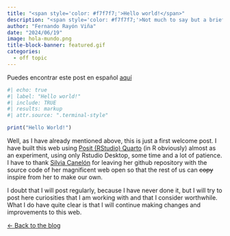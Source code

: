 ```yaml
---
title: "<span style='color: #f7f7f7;'>Hello world!</span>"
description: "<span style='color: #f7f7f7;'>Not much to say but a brief introduction</span>"
author: "Fernando Rayón Viña"
date: "2024/06/19"
image: hola-mundo.png
title-block-banner: featured.gif
categories:
  - off topic
---
```

Puedes encontrar este post en español [aquí](/blog/2024-06-19-Hola_mundo/index_es.qmd)

```r
#| echo: true
#| label: "Hello world!"
#| include: TRUE
#| results: markup
#| attr.source: ".terminal-style"

print("Hello World!")
```

Well, as I have already mentioned above, this is just a first welcome post. I have built this web using [Posit (RStudio) Quarto](https://quarto.org/) (in R obviously) almost as an experiment, using only Rstudio Desktop, some time and a lot of patience.  
I have to thank [Silvia Canelón](https://silviacanelon.com/about/) for leaving her github repository with the source code of her magnificent web open so that the rest of us can ~~copy~~ inspire from her to make our own.

I doubt that I will post regularly, because I have never done it, but I will try to post here curiosities that I am working with and that I consider worthwhile. What I do have quite clear is that I will continue making changes and improvements to this web.

[&#8592; Back to the blog](../index.qmd)
